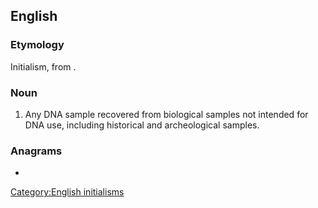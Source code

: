 {{also|adna|adná}}
==English==

===Etymology===
Initialism, from {{m|en|ancient}} {{m|en|DNA}}.

===Noun===
{{en-noun|~}}
{{wikipedia|ancient DNA}}

# {{lb|en|genetics}} Any DNA sample recovered from biological samples not intended for DNA use, including historical and archeological samples.

===Anagrams===
* {{anagrams|en|a=aadn|ANDA|Dana|NDAA|dana|dāna|nada}}

[[Category:English initialisms]]